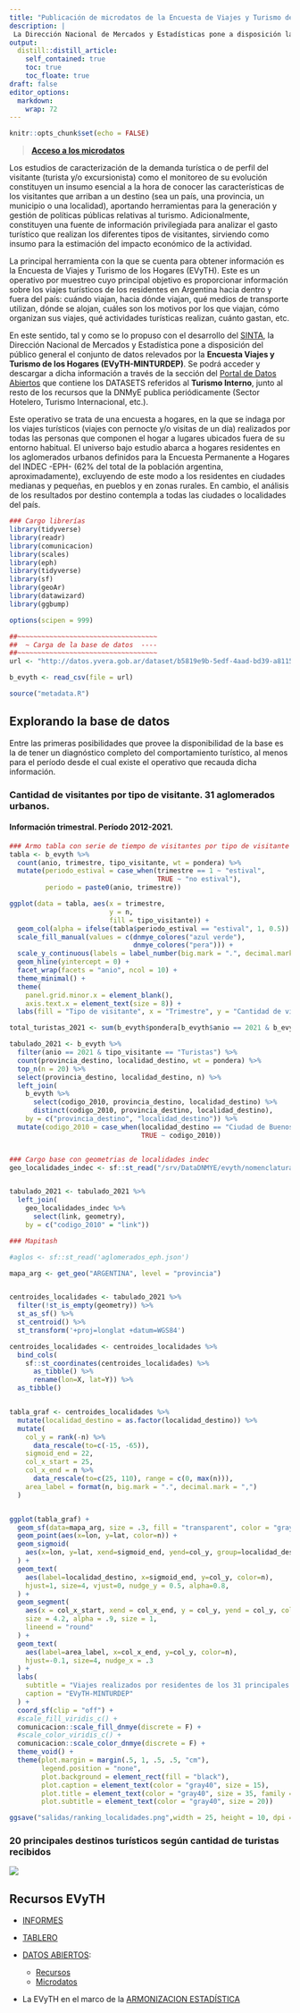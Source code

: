 ```yaml
---
title: "Publicación de microdatos de la Encuesta de Viajes y Turismo de los Hogares (EVyTH) - Serie 2012-2021"
description: |
 La Dirección Nacional de Mercados y Estadísticas pone a disposición la base de microdatos de la EVyTH-MINTURDEP con información desde los inicios del operativo hasta el último trimestre disponible.
output:
  distill::distill_article:
    self_contained: true
    toc: true
    toc_floate: true
draft: false    
editor_options: 
  markdown: 
    wrap: 72
---
```


```r
knitr::opts_chunk$set(echo = FALSE)
```


> [**Acceso a los microdatos**](https://datos.yvera.gob.ar/dataset/encuesta-de-viajes-y-turismo-de-los-hogares-evyth-microdatos)

Los estudios de caracterización de la demanda turística o de perfil del visitante (turista y/o excursionista) como el monitoreo de su evolución constituyen un insumo esencial a la hora de conocer las características de los visitantes que arriban a un destino (sea un país, una provincia, un municipio o una localidad), aportando herramientas para la generación y gestión de políticas públicas relativas al turismo. Adicionalmente, constituyen una fuente de información privilegiada para analizar el gasto turístico que realizan los diferentes tipos de visitantes, sirviendo como insumo para la estimación del impacto económico de la actividad.

La principal herramienta con la que se cuenta para obtener información es la Encuesta de Viajes y Turismo de  los Hogares (EVyTH). Este es un operativo por muestreo cuyo principal objetivo es proporcionar información sobre los viajes turísticos de los residentes en Argentina hacia dentro y fuera del país: cuándo viajan, hacia dónde viajan, qué medios de transporte utilizan, dónde se alojan, cuáles son los motivos por los que viajan, cómo organizan sus viajes, qué actividades turísticas realizan, cuánto gastan, etc.

En este sentido, tal y como se lo propuso con el desarrollo del [SINTA](https://www.yvera.tur.ar/sinta/), la Dirección Nacional de Mercados y Estadística pone a disposición del público general el conjunto de datos relevados por la **Encuesta Viajes y Turismo de los Hogares (EVyTH-MINTURDEP)**. Se podrá acceder y descargar a dicha información a través de la sección del [Portal de Datos Abiertos](https://datos.yvera.gob.ar/dataset/encuesta-de-viajes-y-turismo-de-los-hogares-evyth-microdatos) que contiene los DATASETS referidos al **Turismo Interno**, junto al resto de los recursos que la DNMyE publica periódicamente (Sector Hotelero, Turismo Internacional, etc.).

Este operativo se trata de una encuesta a hogares, en la que se indaga por los viajes turísticos (viajes con pernocte y/o visitas de un día) realizados por todas las personas que componen el hogar a lugares ubicados fuera de su entorno habitual. El universo bajo estudio abarca a hogares residentes en los aglomerados urbanos definidos para la Encuesta Permanente a Hogares del INDEC -EPH- (62% del total de la población argentina, aproximadamente), excluyendo de este modo a los residentes en ciudades medianas y pequeñas, en pueblos y en zonas rurales. En cambio, el análisis de los resultados por destino contempla a todas las ciudades o localidades del país.


```r
### Cargo librerías
library(tidyverse)
library(readr)
library(comunicacion)
library(scales)
library(eph)
library(tidyverse)
library(sf)
library(geoAr)
library(datawizard)
library(ggbump)

options(scipen = 999)
```


```r
##~~~~~~~~~~~~~~~~~~~~~~~~~~~~~~~~~~~
##  ~ Carga de la base de datos  ----
##~~~~~~~~~~~~~~~~~~~~~~~~~~~~~~~~~~~
url <- "http://datos.yvera.gob.ar/dataset/b5819e9b-5edf-4aad-bd39-a81158a2b3f3/resource/645e5505-68ee-4cfa-90f9-fcc9a4a34a85/download/evyth_microdatos.csv"

b_evyth <- read_csv(file = url)

source("metadata.R")
```



## Explorando la base de datos

Entre las primeras posibilidades que provee la disponibilidad de la base es la de tener un diagnóstico completo del comportamiento turístico, al menos para el período desde el cual existe el operativo que recauda dicha información.

### Cantidad de visitantes por tipo de visitante. 31 aglomerados urbanos.
#### Información trimestral. Período 2012-2021.

```r
### Armo tabla con serie de tiempo de visitantes por tipo de visitante
tabla <- b_evyth %>% 
  count(anio, trimestre, tipo_visitante, wt = pondera) %>% 
  mutate(periodo_estival = case_when(trimestre == 1 ~ "estival",
                                     TRUE ~ "no estival"),
         periodo = paste0(anio, trimestre))

ggplot(data = tabla, aes(x = trimestre, 
                         y = n, 
                         fill = tipo_visitante)) +
  geom_col(alpha = ifelse(tabla$periodo_estival == "estival", 1, 0.5)) +
  scale_fill_manual(values = c(dnmye_colores("azul verde"),
                               dnmye_colores("pera"))) +
  scale_y_continuous(labels = label_number(big.mark = ".", decimal.mark = ",")) +
  geom_hline(yintercept = 0) +
  facet_wrap(facets = "anio", ncol = 10) +
  theme_minimal() +
  theme(
    panel.grid.minor.x = element_blank(), 
    axis.text.x = element_text(size = 8)) +
  labs(fill = "Tipo de visitante", x = "Trimestre", y = "Cantidad de visitantes")
```



```r
total_turistas_2021 <- sum(b_evyth$pondera[b_evyth$anio == 2021 & b_evyth$tipo_visitante == "Turistas"])

tabulado_2021 <- b_evyth %>%
  filter(anio == 2021 & tipo_visitante == "Turistas") %>% 
  count(provincia_destino, localidad_destino, wt = pondera) %>% 
  top_n(n = 20) %>% 
  select(provincia_destino, localidad_destino, n) %>% 
  left_join(
    b_evyth %>% 
      select(codigo_2010, provincia_destino, localidad_destino) %>% 
      distinct(codigo_2010, provincia_destino, localidad_destino),
    by = c("provincia_destino", "localidad_destino")) %>% 
  mutate(codigo_2010 = case_when(localidad_destino == "Ciudad de Buenos Aires" ~ "02000010",
                                 TRUE ~ codigo_2010))


### Cargo base con geometrias de localidades indec
geo_localidades_indec <- sf::st_read("/srv/DataDNMYE/evyth/nomenclatura_geo/Codgeo_Pais_x_loc_con_datos/indec_cods/pxlocdatos.shp") 


tabulado_2021 <- tabulado_2021 %>% 
  left_join(
    geo_localidades_indec %>% 
      select(link, geometry), 
    by = c("codigo_2010" = "link"))

### Mapitash

#aglos <- sf::st_read('aglomerados_eph.json')

mapa_arg <- get_geo("ARGENTINA", level = "provincia")


centroides_localidades <- tabulado_2021 %>%
  filter(!st_is_empty(geometry)) %>% 
  st_as_sf() %>% 
  st_centroid() %>%
  st_transform('+proj=longlat +datum=WGS84')

centroides_localidades <- centroides_localidades %>%
  bind_cols(
    sf::st_coordinates(centroides_localidades) %>%
      as_tibble() %>%
      rename(lon=X, lat=Y)) %>%
  as_tibble()


tabla_graf <- centroides_localidades %>% 
  mutate(localidad_destino = as.factor(localidad_destino)) %>%
  mutate(
    col_y = rank(-n) %>% 
      data_rescale(to=c(-15, -65)),
    sigmoid_end = 22,
    col_x_start = 25,
    col_x_end = n %>%  
      data_rescale(to=c(25, 110), range = c(0, max(n))),
    area_label = format(n, big.mark = ".", decimal.mark = ",")
  )


ggplot(tabla_graf) +
  geom_sf(data=mapa_arg, size = .3, fill = "transparent", color = "gray40") +
  geom_point(aes(x=lon, y=lat, color=n)) +
  geom_sigmoid(
    aes(x=lon, y=lat, xend=sigmoid_end, yend=col_y, group=localidad_destino, color=n)
  ) +
  geom_text(
    aes(label=localidad_destino, x=sigmoid_end, y=col_y, color=n), 
    hjust=1, size=4, vjust=0, nudge_y = 0.5, alpha=0.8,
  ) +
  geom_segment(
    aes(x = col_x_start, xend = col_x_end, y = col_y, yend = col_y, color = n), 
    size = 4.2, alpha = .9, size = 1, 
    lineend = "round"
  ) +
  geom_text(
    aes(label=area_label, x=col_x_end, y=col_y, color=n), 
    hjust=-0.1, size=4, nudge_x = .3
  ) +
  labs(
    subtitle = "Viajes realizados por residentes de los 31 principales aglomerados. Año 2021",
    caption = "EVyTH-MINTURDEP"
  ) +
  coord_sf(clip = "off") +
  #scale_fill_viridis_c() +
  comunicacion::scale_fill_dnmye(discrete = F) +
  #scale_color_viridis_c() +
  comunicacion::scale_color_dnmye(discrete = F) +
  theme_void() +
  theme(plot.margin = margin(.5, 1, .5, .5, "cm"),
        legend.position = "none",
        plot.background = element_rect(fill = "black"),
        plot.caption = element_text(color = "gray40", size = 15),
        plot.title = element_text(color = "gray40", size = 35, family = "Helvetica", face = "bold"),
        plot.subtitle = element_text(color = "gray40", size = 20))

ggsave("salidas/ranking_localidades.png",width = 25, height = 10, dpi = 300)
```

### 20 principales destinos turísticos según cantidad de turistas recibidos

![](salidas/ranking_localidades.png)

## Recursos EVyTH

- [INFORMES](https://www.yvera.tur.ar/sinta/informe/info/encuesta-de-viajes-y-turismo-de-los-hogares-evyth)

- [TABLERO](https://tableros.yvera.tur.ar/interno.html)

- [DATOS ABIERTOS](https://datos.yvera.gob.ar/): 
  
  - [Recursos](https://datos.yvera.gob.ar/dataset/encuesta-viajes-turismo-hogares-evyth) 
  - [Microdatos](https://datos.yvera.gob.ar/dataset/encuesta-de-viajes-y-turismo-de-los-hogares-evyth-microdatos)

- La EVyTH en el marco de la [ARMONIZACION ESTADÍSTICA](https://dnme-minturdep.github.io/DT1_medicion_turismo/encuestas-nacionales.html#evyth)
